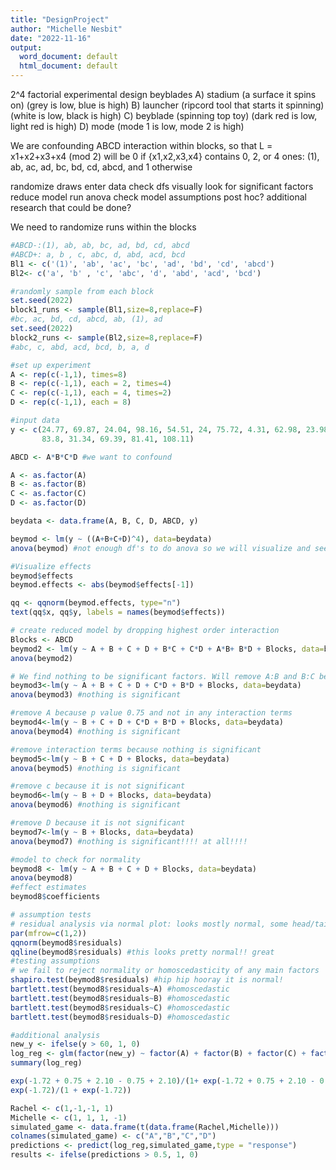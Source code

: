 ```yaml
---
title: "DesignProject"
author: "Michelle Nesbit"
date: "2022-11-16"
output:
  word_document: default
  html_document: default
---
```

2^4 factorial experimental design
beyblades
A) stadium (a surface it spins on) (grey is low, blue is high)
B) launcher (ripcord tool that starts it spinning) (white is low, black is high)
C) beyblade (spinning top toy) (dark red is low, light red is high)
D) mode (mode 1 is low, mode 2 is high)

We are confounding ABCD interaction within blocks, so that L = x1+x2+x3+x4 (mod 2)
will be 0 if {x1,x2,x3,x4} contains 0, 2, or 4 ones: (1), ab, ac, ad, bc, bd,
cd, abcd, and 1 otherwise

randomize draws
enter data
check dfs
visually look for significant factors
reduce model
run anova
check model assumptions
post hoc?
additional research that could be done?

We need to randomize runs within the blocks

```r
#ABCD-:(1), ab, ab, bc, ad, bd, cd, abcd  
#ABCD+: a, b , c, abc, d, abd, acd, bcd
Bl1 <- c('(1)', 'ab', 'ac', 'bc', 'ad', 'bd', 'cd', 'abcd')
Bl2<- c('a', 'b' , 'c', 'abc', 'd', 'abd', 'acd', 'bcd')

#randomly sample from each block
set.seed(2022)
block1_runs <- sample(Bl1,size=8,replace=F)
#bc, ac, bd, cd, abcd, ab, (1), ad
set.seed(2022)
block2_runs <- sample(Bl2,size=8,replace=F)
#abc, c, abd, acd, bcd, b, a, d

#set up experiment
A <- rep(c(-1,1), times=8)
B <- rep(c(-1,1), each = 2, times=4)
C <- rep(c(-1,1), each = 4, times=2)
D <- rep(c(-1,1), each = 8)

#input data
y <- c(24.77, 69.87, 24.04, 98.16, 54.51, 24, 75.72, 4.31, 62.98, 23.98, 83.58, 
       83.8, 31.34, 69.39, 81.41, 108.11)

ABCD <- A*B*C*D #we want to confound

A <- as.factor(A)
B <- as.factor(B)
C <- as.factor(C)
D <- as.factor(D)

beydata <- data.frame(A, B, C, D, ABCD, y)

beymod <- lm(y ~ ((A+B+C+D)^4), data=beydata)
anova(beymod) #not enough df's to do anova so we will visualize and see what effects are significant!

#Visualize effects 
beymod$effects
beymod.effects <- abs(beymod$effects[-1])

qq <- qqnorm(beymod.effects, type="n")  
text(qq$x, qq$y, labels = names(beymod$effects))

# create reduced model by dropping highest order interaction
Blocks <- ABCD
beymod2 <- lm(y ~ A + B + C + D + B*C + C*D + A*B+ B*D + Blocks, data=beydata)
anova(beymod2) 

# We find nothing to be significant factors. Will remove A:B and B:C because they are very insignificant and rerun ANOVA.
beymod3<-lm(y ~ A + B + C + D + C*D + B*D + Blocks, data=beydata)
anova(beymod3) #nothing is significant

#remove A because p value 0.75 and not in any interaction terms
beymod4<-lm(y ~ B + C + D + C*D + B*D + Blocks, data=beydata)
anova(beymod4) #nothing is significant

#remove interaction terms because nothing is significant
beymod5<-lm(y ~ B + C + D + Blocks, data=beydata)
anova(beymod5) #nothing is significant

#remove c because it is not significant
beymod6<-lm(y ~ B + D + Blocks, data=beydata)
anova(beymod6) #nothing is significant

#remove D because it is not significant
beymod7<-lm(y ~ B + Blocks, data=beydata)
anova(beymod7) #nothing is significant!!!! at all!!!!

#model to check for normality
beymod8 <- lm(y ~ A + B + C + D + Blocks, data=beydata)
anova(beymod8)
#effect estimates
beymod8$coefficients

# assumption tests
# residual analysis via normal plot: looks mostly normal, some head/tail
par(mfrow=c(1,2))
qqnorm(beymod8$residuals)
qqline(beymod8$residuals) #this looks pretty normal!! great
#testing assumptions
# we fail to reject normality or homoscedasticity of any main factors
shapiro.test(beymod8$residuals) #hip hip hooray it is normal!
bartlett.test(beymod8$residuals~A) #homoscedastic
bartlett.test(beymod8$residuals~B) #homoscedastic
bartlett.test(beymod8$residuals~C) #homoscedastic
bartlett.test(beymod8$residuals~D) #homoscedastic

#additional analysis
new_y <- ifelse(y > 60, 1, 0)
log_reg <- glm(factor(new_y) ~ factor(A) + factor(B) + factor(C) + factor(D), family="binomial")
summary(log_reg)

exp(-1.72 + 0.75 + 2.10 - 0.75 + 2.10)/(1+ exp(-1.72 + 0.75 + 2.10 - 0.75 + 2.10))
exp(-1.72)/(1 + exp(-1.72))

Rachel <- c(1,-1,-1, 1)
Michelle <- c(1, 1, 1, -1)
simulated_game <- data.frame(t(data.frame(Rachel,Michelle)))
colnames(simulated_game) <- c("A","B","C","D")
predictions <- predict(log_reg,simulated_game,type = "response")
results <- ifelse(predictions > 0.5, 1, 0)

```




```r

```




```r

```

